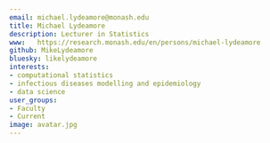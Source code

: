 ```yaml
---
email: michael.lydeamore@monash.edu
title: Michael Lydeamore
description: Lecturer in Statistics
www:   https://research.monash.edu/en/persons/michael-lydeamore
github: MikeLydeamore
bluesky: likelydeamore
interests:
- computational statistics
- infectious diseases modelling and epidemiology
- data science
user_groups:
- Faculty
- Current
image: avatar.jpg
---
```

